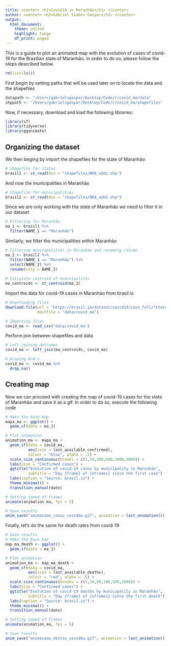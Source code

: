 ```yaml
---
title: <center> <h1>Covid19 in Maranhão</h1> </center>
author: <center> <h2>Gabriel Simões Gaspar</h2> </center>
output: 
  html_document: 
    theme: united
    highlight: tango
    df_print: paged
---
```


This is a guide to plot an animated map with the evolution of cases of covid-19 for the Brazilian state of Maranhão. In order to do so, please follow the steps described below.
```r
rm(list=ls())
```

First begin by setting paths that will be used later on to locate the data and the shapefiles
```r
datapath <- "/Users/gabrielsgaspar/Desktop/Code/r/covid_ma/data"
shppath <- "/Users/gabrielsgaspar/Desktop/Code/r/covid_ma/shapefiles"
```

Now, if necessary, download and load the following libraries:
```r
library(sf) 
library(tidyverse) 
library(gganimate)
```

## Organizing the dataset

We then beging by import the shapefiles for the state of Maranhão
```r
# Shapefile for states
brasil1 <- st_read(dsn = "shapefiles/BRA_adm1.shp")
```

And now the municipalities in Maranhão
```r
# Shapefile for municipalities
brasil2 <- st_read(dsn = "shapefiles/BRA_adm2.shp")
```

Since we are only working with the state of Maranhão we need to filter it in our dataset
```r
# Filtering for Maranhão
ma_1 <- brasil1 %>% 
  filter(NAME_1 == "Maranhão")
```

Similarly, we filter the municipalities within Maranhão
```r
# Filtering municipalities in Maranhão and renaming column
ma_2 <- brasil2 %>% 
  filter(NAME_1 == "Maranhão") %>%
  select(NAME_2) %>%
  rename(city = NAME_2)
  
# Calculate centroid of municipalites
ma_centroids <- st_centroid(ma_2)
```

Import the data for covid-19 cases in Maranhão from brasil.io 
```r
# Downloading files
download.file(url = "https://brasil.io/dataset/covid19/caso_full/?state=MA&is_repeated=False&format=csv",
              destfile = "data/covid_ma")

# Importing files
covid_ma <- read_csv("data/covid_ma")
```

Perform join between shapefiles and data
```r
# Left joining daframes
covid_ma <- left_join(ma_centroids, covid_ma)

# Droping N/A's
covid_ma <- covid_ma %>% 
  drop_na()
```

## Creating map

Now we can proceed with creating the map of covid-19 cases for the state of Maranhão and save it as a gif. In order to do so, execute the following code
```r
# Make the base map
mapa_ma <- ggplot() +
  geom_sf(data = ma_1)

# Plot animation
animation_ma <- mapa_ma +
  geom_sf(data = covid_ma,
          aes(size = last_available_confirmed),
          colour = "blue", alpha = .5) +
  scale_size_continuous(breaks = c(1,10,100,500,1000,3000)) +
  labs(size = "Confirmed cases") +
  ggtitle("Evolution of covid-19 cases by municipality in Maranhão",
          subtitle = "Day {frame} of {nframes} since the first case") +
  labs(caption = "Source: brasil.io") +
  theme_minimal() +
  transition_manual(date)

# Setting speed of frames
animate(animation_ma, fps = 5)

# Save results
anim_save("animacaoo_casos_covidma.gif", animation = last_animation())
```

Finally, let's do the same for death rates from covid-19
```r
# Save results
# Make the base map
map_ma_death <- ggplot() +
  geom_sf(data = ma_1)

# Plot animation
animation_ma <- map_ma_death +
  geom_sf(data = covid_ma,
          aes(size = last_available_deaths),
          colour = "red", alpha = .5) +
  scale_size_continuous(breaks = c(1,10,50,100,500,1000)) + 
  labs(size = "Confirmed cases") +
  ggtitle("Evolution of covid-19 deaths by municipality in Maranhão",
          subtitle = "Day {frame} of {nframes} since the first death") +
  labs(caption = "Source: brasil.io") +
  theme_minimal() +
  transition_manual(date)

# Setting speed of frames
animate(animation_ma, fps = 5)

# Save results
anim_save("animacaoo_obitos_covidma.gif", animation = last_animation())
```
